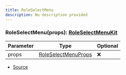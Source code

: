 ```yaml
---
title: RoleSelectMenu
description: No description provided
---
```



### RoleSelectMenu(props): [RoleSelectMenuKit](/docs/api-reference/classes/RoleSelectMenuKit)

| Parameter | Type | Optional |
| ----------- | ----------- | ----------- |
| props | [RoleSelectMenuProps](/docs/api-reference/types/RoleSelectMenuProps) | ❌ |


- [Source](https://github.com/underctrl-io/commandkit/blob/98b939d6fdf8beaae597b4dc0351a139da52ee8d/packages/commandkit/src/components/v1/select-menu/SelectMenu.ts#L152)